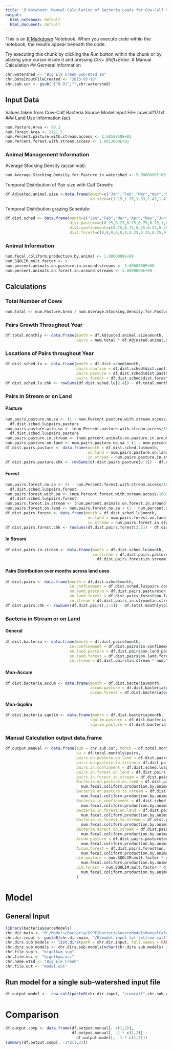 ```yaml
---
title: 'R Notebook: Manual Calculation of Bacteria Loads for Cow-Calf Model'
output:
  html_notebook: default
  html_document: default
---
```


This is an [R Markdown](http://rmarkdown.rstudio.com) Notebook. When you execute code within the notebook, the results appear beneath the code. 

Try executing this chunk by clicking the *Run* button within the chunk or by placing your cursor inside it and pressing *Ctrl+ Shift+Enter*. 
# Manual Calculation
## Gerneral Information
```r
chr.watershed <- "Big Elk Creek Sub-Wtsd 18"
chr.DateInputFileCreated <- "2013-05-10"
chr.sub.cur <- gsub("[^0-9]","",chr.watershed)
```
## Input Data
Values taken from Cow-Calf Bacteria Source Model Input File: cowcalf17.txt
### Land Use Information (ac)
```r
num.Pasture.Area <- 90.1
num.Forest.Area <- 2121.5
num.Percent.pasture.with.stream.access <- 1.5016850E+01
num.Percent.forest.with.stream.access <- 1.0013000E+01
```
### Animal Management Information
Average Stocking Density (ac/animal):
```r
num.Average.Stocking.Density.for.Pasture.in.watershed <- 5.0000000E+00
```
Temporal Distribution of Pair size with Calf Growth:
```r
df.Adjusted.animal.size <-data.frame(month=c("Jan","Feb","Mar","Apr","May","Jun","Jul","Aug","Sep","Oct","Nov","Dec"),
                                     ad.size=c(1.15,1.35,1.39,1.43,1.47,1.51,1.55,1.59,1.63,1,1.05,1.1))
```
Temporal Distribution grazing Schedule:
```r
df.dist.sched <- data.frame(month=c("Jan","Feb","Mar","Apr","May","Jun","Jul","Aug","Sep","Oct","Nov","Dec"),
                            dist.pasture=c(0.25,0.25,0.75,0.75,0.75,1,0.75,0.75,0.75,0.25,0.25,0.25),
                            dist.confinement=c(0.75,0.75,0.25,0.25,0.25,0,0,0,0,0.75,0.75,0.75),
                            dist.forest=c(0,0,0,0,0,0,0.25,0.25,0.25,0,0,0))
```
### Animal Information
```r
num.fecal.coliform.production.by.animal <- 1.0000000E+09
num.SQOLIM.mult.factor <- 9
num.percent.animals.on.pasture.in.around.streams <- 5.0000000E+00
num.percent.animals.on.forest.in.around.streams <- 5.0000000E+00
```

## Calculations
### Total Number of Cows
```r
num.total <- num.Pasture.Area / num.Average.Stocking.Density.for.Pasture.in.watershed
```
### Pairs Growth Throughout Year
```r
df.total.monthly <- data.frame(month = df.Adjusted.animal.size$month,  
                               pairs = num.total * df.Adjusted.animal.size$ad.size)
```
### Locations of Pairs throughout Year
```r
df.dist.sched.lu <- data.frame(month = df.dist.sched$month,
                               pairs.confine = df.dist.sched$dist.confinement * df.total.monthly$pairs,
                               pairs.pasture = df.dist.sched$dist.pasture * df.total.monthly$pairs,
                               pairs.forest = df.dist.sched$dist.forest * df.total.monthly$pairs)
df.dist.sched.lu.chk <- rowSums(df.dist.sched.lu[2:4]) - df.total.monthly$pairs
```
### Pairs in Stream or on Land
#### Pasture
```r
num.pairs.pasture.no.sa <- (1 - num.Percent.pasture.with.stream.access/100) *
  df.dist.sched.lu$pairs.pasture
num.pairs.pasture.with.sa <- (num.Percent.pasture.with.stream.access/100) *
  df.dist.sched.lu$pairs.pasture
num.pairs.pasture.in.stream <- (num.percent.animals.on.pasture.in.around.streams/100) * num.pairs.pasture.with.sa
num.pairs.pasture.on.land <- num.pairs.pasture.no.sa + (1 - num.percent.animals.on.pasture.in.around.streams/100) * num.pairs.pasture.with.sa
df.dist.pairs.pasture <- data.frame(month = df.dist.sched.lu$month,
                                    on.land = num.pairs.pasture.on.land,
                                    in.stream = num.pairs.pasture.in.stream)
df.dist.pairs.pasture.chk <- rowSums(df.dist.pairs.pasture[2:3]) - df.dist.sched.lu$pairs.pasture
```
#### Forest
```r
num.pairs.forest.no.sa <- (1 - num.Percent.forest.with.stream.access/100) *
  df.dist.sched.lu$pairs.forest
num.pairs.forest.with.sa <- (num.Percent.forest.with.stream.access/100) *
  df.dist.sched.lu$pairs.forest
num.pairs.forest.in.stream <- (num.percent.animals.on.forest.in.around.streams/100) * num.pairs.forest.with.sa
num.pairs.forest.on.land <- num.pairs.forest.no.sa + (1 - num.percent.animals.on.forest.in.around.streams/100) * num.pairs.forest.with.sa
df.dist.pairs.forest <- data.frame(month = df.dist.sched.lu$month,
                                    on.land = num.pairs.forest.on.land,
                                    in.stream = num.pairs.forest.in.stream)
df.dist.pairs.forest.chk <- rowSums(df.dist.pairs.forest[2:3]) - df.dist.sched.lu$pairs.forest
```
#### In Stream
```r
df.dist.pairs.in.stream <- data.frame(month = df.dist.sched.lu$month,
                                      in.stream = df.dist.pairs.pasture$in.stream + 
                                        df.dist.pairs.forest$in.stream)
```
#### Pairs Distribution over months across land uses
``` r
df.dist.pairs <- data.frame(month = df.dist.sched$month,
                            in.confinement = df.dist.sched.lu$pairs.confine,
                            on.land.pasture = df.dist.pairs.pasture$on.land,
                            on.land.forest = df.dist.pairs.forest$on.land,
                            in.stream = df.dist.pairs.in.stream$in.stream)
df.dist.pairs.chk <- rowSums(df.dist.pairs[,2:5]) - df.total.monthly$pairs
```

### Bacteria in Stream or on Land
#### General
```r
df.dist.bacteria <- data.frame(month = df.dist.pairs$month,
                            in.confinement = df.dist.pairs$in.confinement * num.fecal.coliform.production.by.animal,
                            on.land.pasture = df.dist.pairs$on.land.pasture * num.fecal.coliform.production.by.animal,
                            on.land.forest = df.dist.pairs$on.land.forest * num.fecal.coliform.production.by.animal,
                            in.stream = df.dist.pairs$in.stream * num.fecal.coliform.production.by.animal)
```
#### Mon-Accum
```r
df.dist.bacteria.accum <- data.frame(month = df.dist.bacteria$month,
                                     accum.pasture = df.dist.bacteria$on.land.pasture / num.Pasture.Area,
                                     accum.forest = df.dist.bacteria$on.land.forest / num.Forest.Area)
```
#### Mon-Sqolim
```r
df.dist.bacteria.sqolim <- data.frame(month = df.dist.bacteria$month,
                                     sqolim.pasture = df.dist.bacteria.accum$accum.pasture * num.SQOLIM.mult.factor,
                                     sqolim.pasture = df.dist.bacteria.accum$accum.forest * num.SQOLIM.mult.factor)
```

### Manual Calculation output data.frame
```r
df.output.manual <- data.frame(sub = chr.sub.cur, Month = df.total.monthly$month, num.of.pairs = num.total, 
                               au = df.total.monthly$pairs, 
                               pairs.on.pasture.on.land = df.dist.pairs.pasture$on.land,
                               pairs.on.pasture.in.stream = df.dist.pairs.pasture$in.stream,
                               pairs.in.confinment = df.dist.sched.lu$pairs.confine,
                               pairs.in.forest.on.land = df.dist.pairs.forest$on.land,
                               pairs.in.forest.in.stream = df.dist.pairs.forest$in.stream,
                               Bacteria.on.pasture.on.land = df.dist.pairs.pasture$on.land *
                                 num.fecal.coliform.production.by.animal,
                               Bacteria.on.pasture.to.stream = df.dist.pairs.pasture$in.stream *
                                 num.fecal.coliform.production.by.animal,
                               Bacteria.in.confinement = df.dist.sched.lu$pairs.confine *
                                 num.fecal.coliform.production.by.animal,
                               Bacteria.in.forest.on.land = df.dist.pairs.forest$on.land *
                                 num.fecal.coliform.production.by.animal,
                               Bacteria.in.forest.to.stream = df.dist.pairs.forest$in.stream *
                                 num.fecal.coliform.production.by.animal,
                               Bacteria.direct.to.stream = df.dist.pairs$in.stream *
                                 num.fecal.coliform.production.by.animal,
                               Accum.pasture = df.dist.pairs.pasture$on.land *
                                 num.fecal.coliform.production.by.animal / num.Pasture.Area,
                               Accum.forest = df.dist.pairs.forest$on.land *
                                 num.fecal.coliform.production.by.animal / num.Forest.Area,
                               Lim.pasture = num.SQOLIM.mult.factor * df.dist.pairs.pasture$on.land *
                                 num.fecal.coliform.production.by.animal / num.Pasture.Area,
                               Lim.forest = num.SQOLIM.mult.factor * df.dist.pairs.forest$on.land *
                                 num.fecal.coliform.production.by.animal / num.Forest.Area
                               )
```
# Model
## General Input
```r
library(bacteriaSourceModels)
chr.dir.main <- "M:/Models/Bacteria/HSPF/bacteriaSourceModelsManualCalc"
chr.dir.input <- paste0(chr.dir.main, "/R/model-input-tpl-txt/cow-calf")
chr.dirs.sub.models <- list.dirs(path = chr.dir.input, full.names = FALSE)
chr.dirs.sub.models <- chr.dirs.sub.models[nchar(chr.dirs.sub.models) > 0]
chr.file.sup <- "bigelkwq.sup"
chr.file.uci <- "bigelkwq.uci"
chr.name.wtsd <- "Big Elk Creek"
chr.file.out <- "model.out"
```
## Run model for a single sub-watershed input file
```r
df.output.model <-  cow.calf(paste0(chr.dir.input, "/cowcalf",chr.sub.cur, ".txt"))
```
# Comparison
```r
df.output.comp <- data.frame(df.output.manual[, c(1,2)], 
                             df.output.manual[, -1 * c(1,2)] - 
                               df.output.model[, -1 * c(1,2)])
summary(df.output.comp[, -1*c(1,2)])
```
